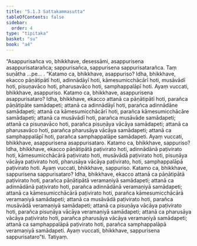 ```yaml
---
title: "5.1.3 Sattakammasutta"
tableOfContents: false
sidebar:
  order: 4
type: "tipitaka"
basket: "su"
book: "a4"
---
```



<DynamicBreadcrumb />

<Division number="203" book="a4">

<Paragraph number="1322" book="a4">
“Asappurisañca vo, bhikkhave, desessāmi, asappurisena asappurisatarañca; sappurisañca, sappurisena sappurisatarañca. Taṃ suṇātha …pe… .
</Paragraph>

<Paragraph number="1323" book="a4">
“Katamo ca, bhikkhave, asappuriso? Idha, bhikkhave, ekacco pāṇātipātī hoti, adinnādāyī hoti, kāmesumicchācārī hoti, musāvādī hoti, pisuṇavāco hoti, pharusavāco hoti, samphappalāpī hoti. Ayaṃ vuccati, bhikkhave, asappuriso.
</Paragraph>

<Paragraph number="1324" book="a4">
Katamo ca, bhikkhave, asappurisena asappurisataro? Idha, bhikkhave, ekacco attanā ca pāṇātipātī hoti, parañca pāṇātipāte samādapeti; attanā ca adinnādāyī hoti, parañca adinnādāne samādapeti; attanā ca kāmesumicchācārī hoti, parañca kāmesumicchācāre samādapeti; attanā ca musāvādī hoti, parañca musāvāde samādapeti; attanā ca pisuṇavāco hoti, parañca pisuṇāya vācāya samādapeti; attanā ca pharusavāco hoti, parañca pharusāya vācāya samādapeti; attanā ca samphappalāpī hoti, parañca samphappalāpe samādapeti. Ayaṃ vuccati, bhikkhave, asappurisena asappurisataro.
</Paragraph>

<Paragraph number="1325" book="a4">
Katamo ca, bhikkhave, sappuriso? Idha, bhikkhave, ekacco pāṇātipātā paṭivirato hoti, adinnādānā paṭivirato hoti, kāmesumicchācārā paṭivirato hoti, musāvādā paṭivirato hoti, pisuṇāya vācāya paṭivirato hoti, pharusāya vācāya paṭivirato, hoti, samphappalāpā paṭivirato hoti. Ayaṃ vuccati, bhikkhave, sappuriso.
</Paragraph>

<Paragraph number="1326" book="a4">
Katamo ca, bhikkhave, sappurisena sappurisataro? Idha, bhikkhave, ekacco attanā ca pāṇātipātā paṭivirato hoti, parañca pāṇātipātā veramaṇiyā samādapeti; attanā ca adinnādānā paṭivirato hoti, parañca adinnādānā veramaṇiyā samādapeti; attanā ca kāmesumicchācārā paṭivirato hoti, parañca kāmesumicchācārā veramaṇiyā samādapeti; attanā ca musāvādā paṭivirato hoti, parañca musāvādā veramaṇiyā samādapeti; attanā ca pisuṇāya vācāya paṭivirato hoti, parañca pisuṇāya vācāya veramaṇiyā samādapeti; attanā ca pharusāya vācāya paṭivirato hoti, parañca pharusāya vācāya veramaṇiyā samādapeti; attanā ca samphappalāpā paṭivirato hoti, parañca samphappalāpā veramaṇiyā samādapeti. Ayaṃ vuccati, bhikkhave, sappurisena sappurisataro”ti.

</Paragraph>
</Division>

<Paragraph number="1327" type="center" book="a4">
Tatiyaṃ.
</Paragraph>